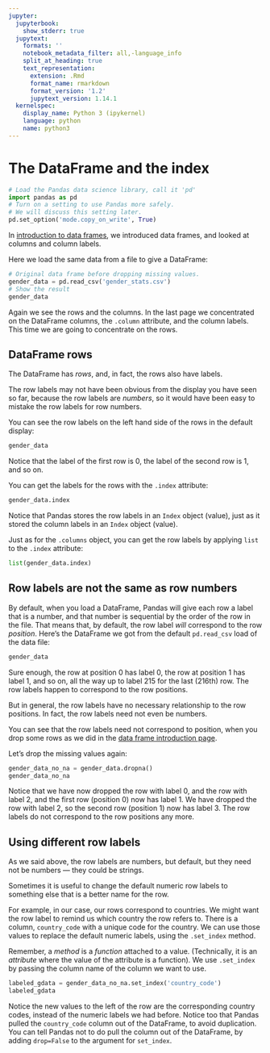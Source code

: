 ```yaml
---
jupyter:
  jupyterbook:
    show_stderr: true
  jupytext:
    formats: ''
    notebook_metadata_filter: all,-language_info
    split_at_heading: true
    text_representation:
      extension: .Rmd
      format_name: rmarkdown
      format_version: '1.2'
      jupytext_version: 1.14.1
  kernelspec:
    display_name: Python 3 (ipykernel)
    language: python
    name: python3
---
```


# The DataFrame and the index

```python
# Load the Pandas data science library, call it 'pd'
import pandas as pd
# Turn on a setting to use Pandas more safely.
# We will discuss this setting later.
pd.set_option('mode.copy_on_write', True)
```

In [introduction to data frames](data_frame_intro.Rmd), we introduced data frames, and looked at columns and column labels.

Here we load the same data from a file to give a DataFrame:

```python
# Original data frame before dropping missing values.
gender_data = pd.read_csv('gender_stats.csv')
# Show the result
gender_data
```

Again we see the rows and the columns.  In the last page we concentrated on the
DataFrame columns, the `.column` attribute, and the column labels. This time we
are going to concentrate on the rows.

## DataFrame rows

The DataFrame has *rows*, and, in fact, the rows also have labels.

The row labels may not have been obvious from the display you have seen so far,
because the row labels are *numbers*, so it would have been easy to mistake the
row labels for row numbers.

You can see the row labels on the left hand side of the rows in the default display:

```python
gender_data
```

Notice that the label of the first row is 0, the label of the second row is 1,
and so on.

You can get the labels for the rows with the `.index` attribute:

```python
gender_data.index
```

Notice that Pandas stores the row labels in an `Index` object (value), just as
it stored the column labels in an `Index` object (value).


Just as for the `.columns` object, you can get the row labels by applying `list` to the `.index` attribute:

```python
list(gender_data.index)
```


## Row labels are not the same as row numbers

By default, when you load a DataFrame, Pandas will give each row a label that
is a number, and that number is sequential by the order of the row in the file.
That means that, by default, the row label *will* correspond to the row
*position*. Here's the DataFrame we got from the default `pd.read_csv` load of
the data file:

```python
gender_data
```

Sure enough, the row at position 0 has label 0, the row at position 1 has label
1, and so on, all the way up to label 215 for the last (216th) row.  The row
labels happen to correspond to the row positions.

But in general, the row labels have no necessary relationship to the row
positions.  In fact, the row labels need not even be numbers.

You can see that the row labels need not correspond to position, when you drop
some rows as we did in the [data frame introduction
page](data_frame_intro.Rmd).

Let's drop the missing values again:

```python
gender_data_no_na = gender_data.dropna()
gender_data_no_na
```

Notice that we have now dropped the row with label 0, and the row with label 2,
and the first row (position 0) now has label 1.  We have dropped the row with
label 2, so the second row (position 1) now has label 3.  The row labels do not correspond to the row positions any more.


## Using different row labels

As we said above, the row labels are numbers, but default, but they need not be numbers — they could be strings.

Sometimes it is useful to change the default numeric row labels to something else that is a better name for the row.

For example, in our case, our rows correspond to countries.  We might want the
row label to remind us which country the row refers to.  There is a column,
`country_code` with a unique code for the country.   We can use those values to
replace the default numeric labels, using the `.set_index` method.

Remember, a *method* is a *function* attached to a value.  (Technically, it is
an *attribute* where the value of the attribute is a function).  We use `.set_index` by passing the column name of the column we want to use.

```python
labeled_gdata = gender_data_no_na.set_index('country_code')
labeled_gdata
```

Notice the new values to the left of the row are the corresponding country
codes, instead of the numeric labels we had before.  Notice too that Pandas pulled the `country_code` column out of the DataFrame, to avoid duplication.  You can tell Pandas not to do pull the column out of the DataFrame, by adding `drop=False` to the argument for `set_index`.
